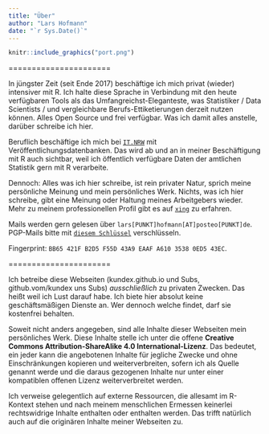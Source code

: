```yaml
---
title: "Über"
author: "Lars Hofmann"
date: "`r Sys.Date()`"
---
```


```r
knitr::include_graphics("port.png")
```

======================

In jüngster Zeit (seit Ende 2017) beschäftige ich mich privat (wieder) intensiver mit R. Ich halte diese Sprache in Verbindung mit den heute verfügbaren Tools als das Umfangreichst-Eleganteste, was Statistiker / Data Scientists / und vergleichbare Berufs-Ettiketierungen derzeit nutzen können. Alles Open Source und frei verfügbar. Was ich damit alles anstelle, darüber schreibe ich hier. 

Beruflich beschäftige ich mich bei [`IT.NRW`](https://www.it.nrw.de) mit Veröffentlichungsdatenbanken. Das wird ab und an in meiner Beschäftigung mit R auch sichtbar, weil ich öffentlich verfügbare Daten der amtlichen Statistik gern mit R verarbeite. 

Dennoch: Alles was ich hier schreibe, ist rein privater Natur, sprich meine persönliche Meinung und mein persönliches Werk. Nichts, was ich hier schreibe, gibt eine Meinung oder Haltung meines Arbeitgebers wieder. Mehr zu meinem professionellen Profil gibt es auf [`xing`](https://www.xing.com/profile/Lars_Hofmann16) zu erfahren.

Mails werden gern gelesen über `lars[PUNKT]hofmann[AT]posteo[PUNKT]de`. PGP-Mails bitte mit [`diesem Schlüssel`](https://pgp.mit.edu/pks/lookup?op=get&search=0xA61035380ED543EC) verschlüsseln.

Fingerprint: `BB65 421F B2D5 F55D 43A9 EAAF A610 3538 0ED5 43EC`.

======================

Ich betreibe diese Webseiten (kundex.github.io und Subs, github.vom/kundex uns Subs) *ausschließlich* zu privaten Zwecken. Das heißt weil ich Lust darauf habe. Ich biete hier absolut keine geschäftsmäßigen Dienste an. Wer dennoch welche findet, darf sie kostenfrei behalten.

Soweit nicht anders angegeben, sind alle Inhalte dieser Webseiten mein persönliches Werk. Diese Inhalte stelle ich unter die offene **Creative Commons Attribution-ShareAlike 4.0 International-Lizenz**. Das bedeutet, ein jeder kann die angebotenen Inhalte für jegliche Zwecke und ohne Einschränkungen kopieren und weiterverbreiten, sofern ich als Quelle genannt werde und die daraus gezogenen Inhalte nur unter einer kompatiblen offenen Lizenz weiterverbreitet werden.

Ich verweise gelegentlich auf externe Ressourcen, die allesamt im R-Kontext stehen und nach meinem menschlichen Ermessen keinerlei rechtswidrige Inhalte enthalten oder enthalten werden. Das trifft natürlich auch auf die originären Inhalte meiner Webseiten zu.
